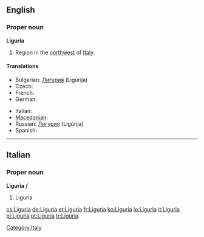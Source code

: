 ==English==

===Proper noun===
'''Liguria'''

# Region in the [[northwest]] of [[Italy]].

====Translations====
{{trans-top|region}}
* Bulgarian: [[Лигурия]] (Ligúrija) {{f}}
* Czech: {{t-|cs|Ligurie|f}}
* French: {{t+|fr|Ligurie|f}}
* German: {{t+|de|Ligurien|n}}
{{trans-mid}}
* Italian: {{t+|it|Liguria|f}}
* [[Macedonian]]: {{t|mk|Лигурија|f|tr=Ligúrija}}
* Russian: [[Лигурия]] (Ligúrija) {{f}}
* Spanish: {{t-|es|Liguria}}
{{trans-bottom}}

----

==Italian==

===Proper noun===
'''Liguria''' ''f''

# Liguria

[[Category:Italy]]

[[cs:Liguria]]
[[de:Liguria]]
[[et:Liguria]]
[[fr:Liguria]]
[[ko:Liguria]]
[[io:Liguria]]
[[it:Liguria]]
[[pl:Liguria]]
[[pt:Liguria]]
[[tr:Liguria]]